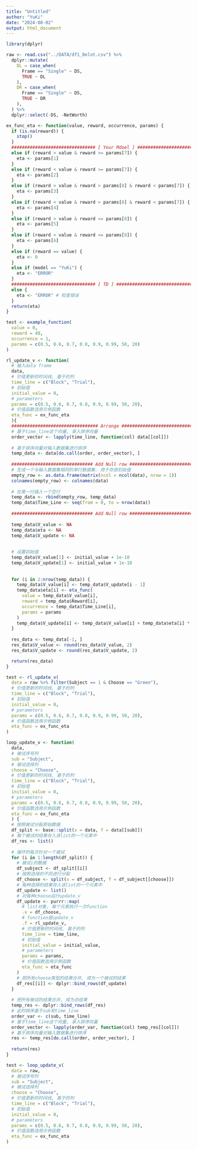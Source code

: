 ```yaml
---
title: "Untitled"
author: "YuKi"
date: "2024-08-02"
output: html_document
---
```

```r
library(dplyr)
```

```r
raw <- read.csv("../DATA/df1_Delot.csv") %>%
  dplyr::mutate(
    DL = case_when(
      Frame == "Single" ~ DS,
      TRUE ~ DL
    ),
    DR = case_when(
      Frame == "Single" ~ DS,
      TRUE ~ DR
    ),
  ) %>%
  dplyr::select(-DS, -NetWorth)
```

```r
ex_func_eta <- function(value, reward, occurrence, params) {
  if (is.na(reward)) {
    stop()
  }
  ################################ [ Your Mdoel ] ######################################
  else if (reward > value & reward >= params[7]) {
    eta <- params[1]
  } 
  else if (reward < value & reward >= params[7]) {
    eta <- params[2]
  } 
  else if (reward > value & reward > params[8] & reward < params[7]) {
    eta <- params[3]
  } 
  else if (reward < value & reward > params[8] & reward < params[7]) {
    eta <- params[4]
  }
  else if (reward > value & reward <= params[8]) {
    eta <- params[5]
  } 
  else if (reward < value & reward <= params[8]) {
    eta <- params[6]
  }
  else if (reward == value) {
    eta <- 0
  }
  else if (model == "YuKi") {
    eta <- "ERROR"
  }
  ################################ [ TD ] ######################################
  else {
    eta <- "ERROR" # 检查错误
  }
  return(eta)
}

```

```r
test <- example_function(
  value = 0,
  reward = 40,
  occurrence = 1,
  params = c(0.5, 0.6, 0.7, 0.8, 0.9, 0.99, 50, 20)
)
```

```r
rl_update_v <- function(
  # 输入data frame
  data,
  # 价值更新的时间线, 基于的列
  time_line = c("Block", "Trial"),
  # 初始值
  initial_value = 0,
  # parameters
  params = c(0.5, 0.6, 0.7, 0.8, 0.9, 0.99, 50, 20),
  # 价值函数选用示例函数
  eta_func = ex_func_eta
  ){
  ################################# Arrange ######################################
  # 基于time_line这个向量, 录入排序向量
  order_vector <- lapply(time_line, function(col) data[[col]])
  
  # 基于排序向量对输入数据集进行排序
  temp_data <- data[do.call(order, order_vector), ]
  
  ############################### Add Null row ###################################
  # 生成一个与输入数据集相同的单行数据集. 用于存放初始值
  empty_row <- as.data.frame(matrix(ncol = ncol(data), nrow = 1))
  colnames(empty_row) <- colnames(data)
  
  # 在第一行插入一个空行
  temp_data <- rbind(empty_row, temp_data)
  temp_data$Time_Line <- seq(from = 0, to = nrow(data))
  
  ############################### Add Null row ###################################
  
  temp_data$V_value <- NA
  temp_data$eta <- NA
  temp_data$V_update <- NA
  
  
  # 设置初始值
  temp_data$V_value[1] <- initial_value + 1e-10
  temp_data$V_update[1] <- initial_value + 1e-10
  
  
  for (i in 2:nrow(temp_data)) {
    temp_data$V_value[i] <- temp_data$V_update[i - 1]
    temp_data$eta[i] <- eta_func(
      value = temp_data$V_value[i],
      reward = temp_data$Reward[i],
      occurrence = temp_data$Time_Line[i],
      params = params
    )
    temp_data$V_update[i] <- temp_data$V_value[i] + temp_data$eta[i] * (temp_data$Reward[i] - temp_data$V_value[i])
  }
  
  res_data <- temp_data[-1, ]
  res_data$V_value <- round(res_data$V_value, 2)
  res_data$V_update <- round(res_data$V_update, 2)

  return(res_data)
}
```

```r
test <- rl_update_v(
  data = raw %>% filter(Subject == 1 & Choose == "Green"), 
  # 价值更新的时间线, 基于的列
  time_line = c("Block", "Trial"),
  # 初始值
  initial_value = 0,
  # parameters
  params = c(0.5, 0.6, 0.7, 0.8, 0.9, 0.99, 50, 20),
  # 价值函数选用示例函数
  eta_func = ex_func_eta
)
```

```r
loop_update_v <- function(
  data,
  # 被试序号列
  sub = "Subject",
  # 被试选择列
  choose = "Choose",
  # 价值更新的时间线, 基于的列
  time_line = c("Block", "Trial"),
  # 初始值
  initial_value = 0,
  # parameters
  params = c(0.5, 0.6, 0.7, 0.8, 0.9, 0.99, 50, 20),
  # 价值函数选用示例函数
  eta_func = ex_func_eta
  ) {
  # 按照被试分裂原始数据
  df_split <- base::split(x = data, f = data[[sub]])
  # 每个被试的结果存入该list的一个元素中
  df_res <- list()
  
  # 循环的每次针对一个被试
  for (i in 1:length(df_split)) {
    # 被试i的数据
    df_subject <- df_split[[i]]
    # 按照选择的不同进行分裂
    df_choose <- split(x = df_subject, f = df_subject[[choose]])
    # 每种选择的结果存入该list的一个元素中
    df_update <- list()
    # 对每种choose运行update_v
    df_update <- purrr::map(
      # list对象, 每个元素执行一次function
      .x = df_choose, 
      # function是update_v
      .f = rl_update_v,
      # 价值更新的时间线, 基于的列
      time_line = time_line,
      # 初始值
      initial_value = initial_value,
      # parameters
      params = params,
      # 价值函数选用示例函数
      eta_func = eta_func
    )
    # 把所有choose类型的结果合并, 成为一个被试的结果
    df_res[[i]] <- dplyr::bind_rows(df_update)
  }
  
  # 把所有被试的结果合并, 成为总结果
  temp_res <- dplyr::bind_rows(df_res) 
  # 此时排序基于sub和time_line
  order_var <- c(sub, time_line)
  # 基于time_line这个向量, 录入排序向量
  order_vector <- lapply(order_var, function(col) temp_res[[col]])
  # 基于排序向量对输入数据集进行排序
  res <- temp_res[do.call(order, order_vector), ]
  
  return(res)
}
```

```r
test <- loop_update_v(
  data = raw, 
  # 被试序号列
  sub = "Subject",
  # 被试选择列
  choose = "Choose",
  # 价值更新的时间线, 基于的列
  time_line = c("Block", "Trial"),
  # 初始值
  initial_value = 0,
  # parameters
  params = c(0.5, 0.6, 0.7, 0.8, 0.9, 0.99, 50, 20),
  # 价值函数选用示例函数
  eta_func = ex_func_eta
)
```

